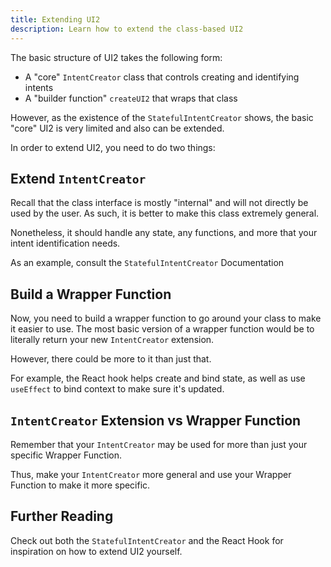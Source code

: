 ```yaml
---
title: Extending UI2
description: Learn how to extend the class-based UI2
---
```


The basic structure of UI2 takes the following form:

* A "core" `IntentCreator` class that controls creating and identifying intents
* A "builder function" `createUI2` that wraps that class

However, as the existence of the `StatefulIntentCreator` shows, the basic "core" UI2 is very limited and also can be extended.

In order to extend UI2, you need to do two things:

## Extend `IntentCreator`

Recall that the class interface is mostly "internal" and will not directly be used by the user. As such, it is better to make this class extremely general.

Nonetheless, it should handle any state, any functions, and more that your intent identification needs.

As an example, consult the `StatefulIntentCreator` Documentation

## Build a Wrapper Function

Now, you need to build a wrapper function to go around your class to make it easier to use. The most basic version of a wrapper function would be to literally return your new `IntentCreator` extension.

However, there could be more to it than just that.

For example, the React hook helps create and bind state, as well as use `useEffect` to bind context to make sure it's updated.

## `IntentCreator` Extension vs Wrapper Function

Remember that your `IntentCreator` may be used for more than just your specific Wrapper Function.

Thus, make your `IntentCreator` more general and use your Wrapper Function to make it more specific.

## Further Reading

Check out both the `StatefulIntentCreator` and the React Hook for inspiration on how to extend UI2 yourself.